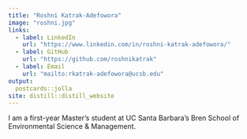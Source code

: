 ```yaml
---
title: "Roshni Katrak-Adefowora"
image: "roshni.jpg"
links:
  - label: LinkedIn
    url: "https://www.linkedin.com/in/roshni-katrak-adefowora/"
  - label: GitHub
    url: "https://github.com/roshnikatrak"
  - label: Email
    url: "mailto:rkatrak-adefowora@ucsb.edu"
output:
  postcards::jolla
site: distill::distill_website
---
```

 
I am a first-year Master's student at UC Santa Barbara's Bren School of Environmental Science & Management.
